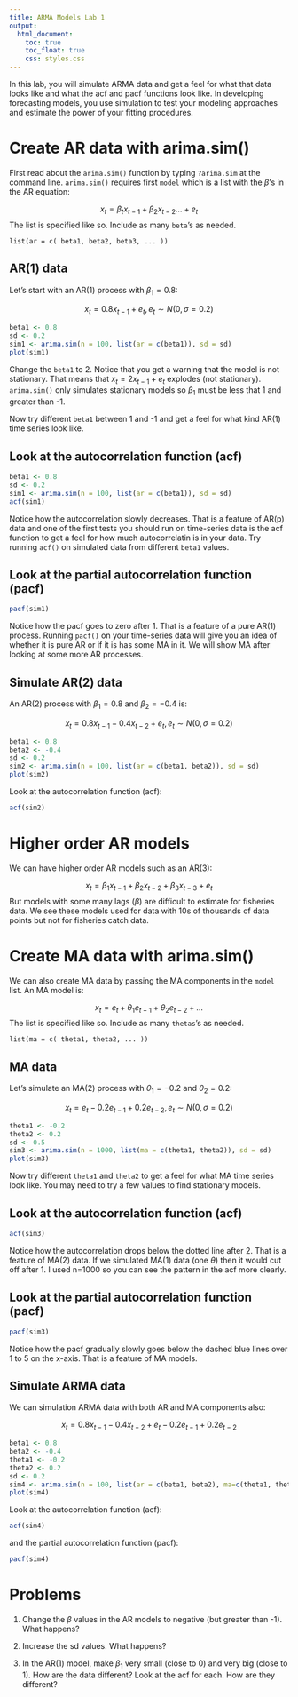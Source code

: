 ```yaml
---
title: ARMA Models Lab 1
output:
  html_document:
    toc: true
    toc_float: true
    css: styles.css
---
```


In this lab, you will simulate ARMA data and get a feel for what that data looks like and what the acf and pacf functions look like.  In developing forecasting models, you use simulation to test your modeling approaches and estimate the power of your fitting procedures.  

# Create AR data with arima.sim()

First read about the `arima.sim()` function by typing `?arima.sim` at the command line.  `arima.sim()` requires first `model` which is a list with the $\beta$'s in the AR equation:

$$x_t = \beta_t x_{t-1} + \beta_2 x_{t-2} \dots + e_t$$
The list is specified like so.  Include as many `beta`'s as needed.

```
list(ar = c( beta1, beta2, beta3, ... ))
```

## AR(1) data

Let's start with an AR(1) process with $\beta_1 = 0.8$:

$$x_t = 0.8 x_{t-1} + e_t, e_t \sim N(0,\sigma = 0.2)$$

```r
beta1 <- 0.8
sd <- 0.2
sim1 <- arima.sim(n = 100, list(ar = c(beta1)), sd = sd)
plot(sim1)
```

Change the `beta1` to 2.  Notice that you get a warning that the model is not stationary.  That means that $x_t = 2 x_{t-1} + e_t$ explodes (not stationary).  `arima.sim()` only simulates stationary models so $\beta_1$ must be less that 1 and greater than -1.

Now try different `beta1` between 1 and -1 and get a feel for what kind AR(1) time series look like.

## Look at the autocorrelation function (acf)

```r
beta1 <- 0.8
sd <- 0.2
sim1 <- arima.sim(n = 100, list(ar = c(beta1)), sd = sd)
acf(sim1)
```

Notice how the autocorrelation slowly decreases.  That is a feature of AR(p) data and one of the first tests you should run on time-series data is the acf function to get a feel for how much autocorrelatin is in your data.  Try running `acf()` on simulated data from different `beta1` values.

## Look at the partial autocorrelation function (pacf)

```r
pacf(sim1)
```

Notice how the pacf goes to zero after 1.  That is a feature of a pure AR(1) process. Running `pacf()` on your time-series data will give you an idea of whether it is pure AR or if it is has some MA in it.  We will show MA after looking at some more AR processes.

## Simulate AR(2) data

An AR(2) process with $\beta_1 = 0.8$ and $\beta_2 = -0.4$ is:

$$x_t = 0.8 x_{t-1} - 0.4 x_{t-2} + e_t, e_t \sim N(0,\sigma = 0.2)$$

```r
beta1 <- 0.8
beta2 <- -0.4
sd <- 0.2
sim2 <- arima.sim(n = 100, list(ar = c(beta1, beta2)), sd = sd)
plot(sim2)
```

Look at the autocorrelation function (acf):

```r
acf(sim2)
```
# Higher order AR models

We can have higher order AR models such as an AR(3):

$$x_t = \beta_1 x_{t-1} + \beta_2 x_{t-2} + \beta_3 x_{t-3} + e_t$$
But models with some many lags ($\beta$) are difficult to estimate for fisheries data.  We see these models used for data with 10s of thousands of data points but not for fisheries catch data.

# Create MA data with arima.sim()

We can also create MA data by passing the MA components in the `model` list.  An MA model is:

$$x_t = e_t + \theta_1 e_{t-1} + \theta_2 e_{t-2} + \dots$$
The list is specified like so.  Include as many `thetas`'s as needed.

```
list(ma = c( theta1, theta2, ... ))
```

## MA data

Let's simulate an MA(2) process with $\theta_1 = -0.2$ and $\theta_2 = 0.2$:

$$x_t = e_t - 0.2 e_{t-1} + 0.2 e_{t-2}, e_t \sim N(0,\sigma = 0.2)$$

```r
theta1 <- -0.2
theta2 <- 0.2
sd <- 0.5
sim3 <- arima.sim(n = 1000, list(ma = c(theta1, theta2)), sd = sd)
plot(sim3)
```

Now try different `theta1` and `theta2` to get a feel for what MA time series look like.  You may need to try a few values to find stationary models.

## Look at the autocorrelation function (acf)

```r
acf(sim3)
```

Notice how the autocorrelation drops below the dotted line after 2.  That is a feature of MA(2) data.  If we simulated MA(1) data (one $\theta$) then it would cut off after 1.  I used n=1000 so you can see the pattern in the acf more clearly.

## Look at the partial autocorrelation function (pacf)

```r
pacf(sim3)
```

Notice how the pacf gradually slowly goes below the dashed blue lines over 1 to 5 on the x-axis.  That is a feature of MA models.

## Simulate ARMA data

We can simulation ARMA data with both AR and MA components also:

$$x_t = 0.8 x_{t-1} - 0.4 x_{t-2} + e_t - 0.2 e_{t-1} + 0.2 e_{t-2}$$

```r
beta1 <- 0.8
beta2 <- -0.4
theta1 <- -0.2
theta2 <- 0.2
sd <- 0.2
sim4 <- arima.sim(n = 100, list(ar = c(beta1, beta2), ma=c(theta1, theta2)), sd = sd)
plot(sim4)
```

Look at the autocorrelation function (acf):

```r
acf(sim4)
```

and the partial autocorrelation function (pacf):

```r
pacf(sim4)
```


# Problems

1. Change the $\beta$ values in the AR models to negative (but greater than -1).  What happens?

1. Increase the sd values.  What happens?

1. In the AR(1) model, make $\beta_1$ very small (close to 0) and very big (close to 1).  How are the data different?  Look at the acf for each.  How are they different?